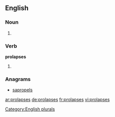 ==English==

===Noun===
{{head|en}}

# {{plural of|prolapse}}

===Verb===
'''prolapses'''

# {{en-third-person singular of|prolapse}}

===Anagrams===
* [[sapropels#English|sapropels]]

[[Category:English plurals]]

[[ar:prolapses]]
[[de:prolapses]]
[[fr:prolapses]]
[[vi:prolapses]]